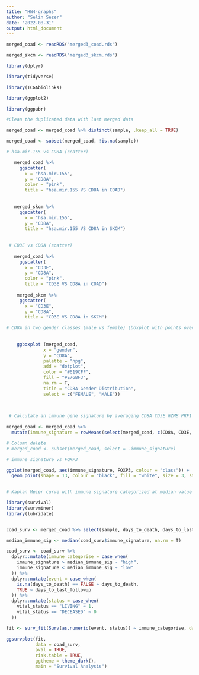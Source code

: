 ---
title: "HW4-graphs"
author: "Selin Sezer"
date: "2022-08-31"
output: html_document
---

```{r}

merged_coad <- readRDS("merged3_coad.rds")

merged_skcm <- readRDS("merged3_skcm.rds")

library(dplyr)

library(tidyverse)

library(TCGAbiolinks)

library(ggplot2)

library(ggpubr)

#Clean the duplicated data with last merged data

merged_coad <- merged_coad %>% distinct(sample, .keep_all = TRUE)

merged_coad <- subset(merged_coad, !is.na(sample))

# hsa.mir.155 vs CD8A (scatter)

   merged_coad %>% 
     ggscatter(
       x = "hsa.mir.155",
       y = "CD8A",
       color = "pink",
       title = "hsa.mir.155 VS CD8A in COAD")
   
   
   merged_skcm %>% 
     ggscatter(
       x = "hsa.mir.155",
       y = "CD8A",
       title = "hsa.mir.155 VS CD8A in SKCM")
   
   
 # CD3E vs CD8A (scatter)
   
   merged_coad %>% 
     ggscatter(
       x = "CD3E",
       y = "CD8A",
       color = "pink",
       title = "CD3E VS CD8A in COAD")
   
    merged_skcm %>% 
     ggscatter(
       x = "CD3E",
       y = "CD8A",
       title = "CD3E VS CD8A in SKCM")


```


```{r}

# CD8A in two gender classes (male vs female) (boxplot with points overlaid)
    
    
    ggboxplot (merged_coad, 
              x = "gender",
              y = "CD8A",
              palette = "npg",
              add = "dotplot",
              color = "#619CFF",
              fill = "#E76BF3",
              na.rm = T,
              title = "CD8A Gender Distribution",
              select = c("FEMALE", "MALE"))
    

                
 # Calculate an immune gene signature by averaging CD8A CD3E GZMB PRF1 and name this variable immune_signature (using normalized RNAseq data)
 
merged_coad <- merged_coad %>% 
  mutate(immune_signature = rowMeans(select(merged_coad, c(CD8A, CD3E, GZMB, PRF1))))

# Column delete
# merged_coad <- subset(merged_coad, select = -immune_signature)

# immune_signature vs FOXP3

ggplot(merged_coad, aes(immune_signature, FOXP3, colour = "class")) + 
  geom_point(shape = 13, colour = "black", fill = "white", size = 3, stroke = 1)
              

```


```{r}
# Kaplan Meier curve with immune signature categorized at median value as high and low

library(survival)
library(survminer)
library(lubridate)


coad_surv <- merged_coad %>% select(sample, days_to_death, days_to_last_followup, vital_status, immune_signature)

median_immune_sig <- median(coad_surv$immune_signature, na.rm = T)

coad_surv <- coad_surv %>% 
  dplyr::mutate(immune_categorise = case_when(
    immune_signature > median_immune_sig ~ "high",
    immune_signature < median_immune_sig ~ "low"
  )) %>% 
  dplyr::mutate(event = case_when(
    is.na(days_to_death) == FALSE ~ days_to_death,
    TRUE ~ days_to_last_followup
  )) %>% 
  dplyr::mutate(status = case_when(
    vital_status == "LIVING" ~ 1,
    vital_status == "DECEASED" ~ 0
  ))

```


```{r}

fit <- surv_fit(Surv(as.numeric(event, status)) ~ immune_categorise, data = coad_surv)

ggsurvplot(fit, 
           data = coad_surv, 
           pval = TRUE, 
           risk.table = TRUE, 
           ggtheme = theme_dark(), 
           main = "Survival Analysis")

```



